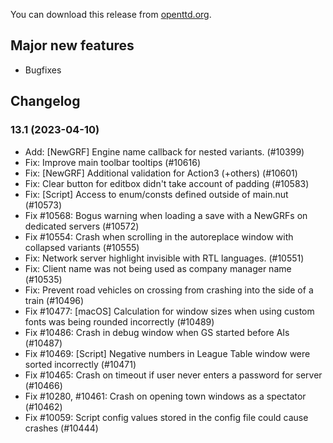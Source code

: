 {{en/Archive/OpenTTD/Navigation}}
{{en/Archive/OpenTTD/NaviPrevNext|prev=en/Archive/OpenTTD/OpenTTD 13.0|next=en/Archive/OpenTTD/OpenTTD 13.2|date=2023-04-10}}

You can download this release from [http://www.openttd.org/en/download-stable/13.1 openttd.org].

==Major new features==
*Bugfixes

==Changelog==

===13.1 (2023-04-10)===
*Add: [NewGRF] Engine name callback for nested variants. (#10399)
*Fix: Improve main toolbar tooltips (#10616)
*Fix: [NewGRF] Additional validation for Action3 (+others) (#10601)
*Fix: Clear button for editbox didn't take account of padding (#10583)
*Fix: [Script] Access to enum/consts defined outside of main.nut (#10573)
*Fix #10568: Bogus warning when loading a save with a NewGRFs on dedicated servers (#10572)
*Fix #10554: Crash when scrolling in the autoreplace window with collapsed variants (#10555)
*Fix: Network server highlight invisible with RTL languages. (#10551)
*Fix: Client name was not being used as company manager name (#10535)
*Fix: Prevent road vehicles on crossing from crashing into the side of a train (#10496)
*Fix #10477: [macOS] Calculation for window sizes when using custom fonts was being rounded incorrectly (#10489)
*Fix #10486: Crash in debug window when GS started before AIs (#10487)
*Fix #10469: [Script] Negative numbers in League Table window were sorted incorrectly (#10471)
*Fix #10465: Crash on timeout if user never enters a password for server (#10466)
*Fix #10280, #10461: Crash on opening town windows as a spectator (#10462)
*Fix #10059: Script config values stored in the config file could cause crashes (#10444)